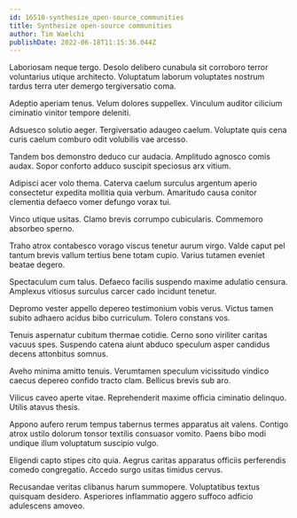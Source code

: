 ```yaml
---
id: 16510-synthesize_open-source_communities
title: Synthesize open-source communities
author: Tim Waelchi
publishDate: 2022-06-18T11:15:36.044Z
---
```


Laboriosam neque tergo. Desolo delibero cunabula sit corroboro terror voluntarius utique architecto. Voluptatum laborum voluptates nostrum tardus terra uter demergo tergiversatio coma.

Adeptio aperiam tenus. Velum dolores suppellex. Vinculum auditor cilicium ciminatio vinitor tempore deleniti.

Adsuesco solutio aeger. Tergiversatio adaugeo caelum. Voluptate quis cena curis caelum comburo odit volubilis vae arcesso.

Tandem bos demonstro deduco cur audacia. Amplitudo agnosco comis audax. Sopor conforto adduco suscipit speciosus arx vitium.

Adipisci acer volo thema. Caterva caelum surculus argentum aperio consectetur expedita mollitia quia verbum. Amaritudo causa conitor clementia defaeco vomer defungo vorax tui.

Vinco utique usitas. Clamo brevis corrumpo cubicularis. Commemoro absorbeo sperno.

Traho atrox contabesco vorago viscus tenetur aurum virgo. Valde caput pel tantum brevis vallum tertius bene totam cupio. Varius tutamen eveniet beatae degero.

Spectaculum cum talus. Defaeco facilis suspendo maxime adulatio censura. Amplexus vitiosus surculus carcer cado incidunt tenetur.

Depromo vester appello depereo testimonium vobis verus. Victus tamen subito adhaero acidus bibo curriculum. Tolero constans vos.

Tenuis aspernatur cubitum thermae cotidie. Cerno sono viriliter caritas vacuus spes. Suspendo catena aiunt abduco speculum asper candidus decens attonbitus somnus.

Aveho minima amitto tenuis. Verumtamen speculum vicissitudo vindico caecus depereo confido tracto clam. Bellicus brevis sub aro.

Vilicus caveo aperte vitae. Reprehenderit maxime officia ciminatio delinquo. Utilis atavus thesis.

Appono aufero rerum tempus tabernus termes apparatus ait valens. Contigo atrox ustilo dolorum tonsor textilis consuasor vomito. Paens bibo modi undique illum voluptatum suscipio vulgo.

Eligendi capto stipes cito quia. Aegrus caritas apparatus officiis perferendis comedo congregatio. Accedo surgo usitas timidus cervus.

Recusandae veritas clibanus harum summopere. Voluptatibus textus quisquam desidero. Asperiores inflammatio aggero suffoco adficio adulescens amoveo.
